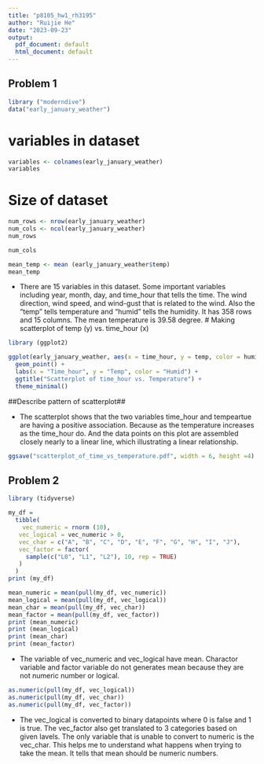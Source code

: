 ```yaml
---
title: "p8105_hw1_rh3195"
author: "Ruijie He"
date: "2023-09-23"
output:
  pdf_document: default
  html_document: default
---
```


## Problem 1
```r
library ("moderndive")
data("early_january_weather")
```
# variables in dataset
```r
variables <- colnames(early_january_weather)
variables
```
# Size of dataset
```r
num_rows <- nrow(early_january_weather)
num_cols <- ncol(early_january_weather)
num_rows
```
```r
num_cols
```
```r
mean_temp <- mean (early_january_weather$temp)
mean_temp
```

- There are 15 variables in this dataset. Some important variables including year, month, day, and time_hour that tells the time. The wind direction, wind speed, and wind-gust that is related to the wind. Also the "temp" tells temperature and "humid" tells the humidity. It has 358 rows and 15 columns. The mean temperature is 39.58 degree.
# Making scatterplot of temp (y) vs. time_hour (x)
```r
library (ggplot2)

ggplot(early_january_weather, aes(x = time_hour, y = temp, color = humid)) +
  geom_point() +
  labs(x = "Time_hour", y = "Temp", color = "Humid") +
  ggtitle("Scatterplot of time_hour vs. Temperature") +
  theme_minimal()
```
##Describe pattern of scatterplot##

- The scatterplot shows that the two variables time_hour and tempeartue are having a positive association. Because as the temperature increases as the time_hour do. And the data points on this plot are assembled closely nearly to a linear line, which illustrating a linear relationship.
```r
ggsave("scatterplot_of_time_vs_temperature.pdf", width = 6, height =4)
```

## Problem 2
```r
library (tidyverse)
```
```r
my_df =
  tibble(
    vec_numeric = rnorm (10),
   vec_logical = vec_numeric > 0,
   vec_char = c("A", "B", "C", "D", "E", "F", "G", "H", "I", "J"),
   vec_factor = factor(
     sample(c("L0", "L1", "L2"), 10, rep = TRUE)
   )
  )
print (my_df)
```
```r
mean_numeric = mean(pull(my_df, vec_numeric))
mean_logical = mean(pull(my_df, vec_logical))
mean_char = mean(pull(my_df, vec_char))
mean_factor = mean(pull(my_df, vec_factor))
print (mean_numeric)
print (mean_logical)
print (mean_char)
print (mean_factor)
```
- The variable of vec_numeric and vec_logical have mean. Charactor variable and factor variable do not generates mean because they are not numeric number or logical.

```r
as.numeric(pull(my_df, vec_logical))
as.numeric(pull(my_df, vec_char))
as.numeric(pull(my_df, vec_factor))
```
- The vec_logical is converted to binary datapoints where 0 is false and 1 is true. The vec_factor also get translated to 3 categories based on given lavels. The only variable that is unable to convert to numeric is the vec_char. This helps me to understand what happens when trying to take the mean. It tells that mean should be numeric numbers.
